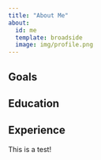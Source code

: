 ```yaml
---
title: "About Me"
about:
  id: me
  template: broadside
  image: img/profile.png
---
```


:::{#me}

## Goals

## Education

## Experience

:::

This is a test!
